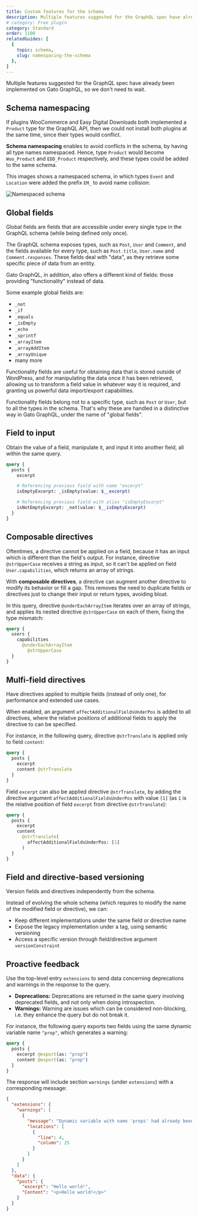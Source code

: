 ```yaml
---
title: Custom features for the schema
description: Multiple features suggested for the GraphQL spec have already been implemented on Gato GraphQL, so we don't need to wait.
# category: Free plugin
category: Standard
order: 1100
relatedGuides: [
  {
    topic: schema,
    slug: namespacing-the-schema
  },
]
---
```


Multiple features suggested for the GraphQL spec have already been implemented on Gato GraphQL, so we don't need to wait.

## Schema namespacing

If plugins WooCommerce and Easy Digital Downloads both implemented a `Product` type for the GraphQL API, then we could not install both plugins at the same time, since their types would conflict.

**Schema namespacing** enables to avoid conflicts in the schema, by having all type names namespaced. Hence, type `Product` would become `Woo_Product` and `EDD_Product` respectively, and these types could be added to the same schema.

This images shows a namespaced schema, in which types `Event` and `Location` were added the prefix `EM_` to avoid name collision:

![Namespaced schema](/assets/guides/upstream/namespaced-interactive-schema.png "Namespaced schema")

## Global fields

Global fields are fields that are accessible under every single type in the GraphQL schema (while being defined only once).

The GraphQL schema exposes types, such as `Post`, `User` and `Comment`, and the fields available for every type, such as `Post.title`, `User.name` and `Comment.responses`. These fields deal with "data", as they retrieve some specific piece of data from an entity.

Gato GraphQL, in addition, also offers a different kind of fields: those providing "functionality" instead of data.

Some example global fields are:

- `_not`
- `_if`
- `_equals`
- `_isEmpty`
- `_echo`
- `_sprintf`
- `_arrayItem`
- `_arrayAddItem`
- `_arrayUnique`
- many more

Functionality fields are useful for obtaining data that is stored outside of WordPress, and for manipulating the data once it has been retrieved, allowing us to transform a field value in whatever way it is required, and granting us powerful data import/export capabilities.

Functionality fields belong not to a specific type, such as `Post` or `User`, but to all the types in the schema. That's why these are handled in a distinctive way in Gato GraphQL, under the name of "global fields".

## Field to input

Obtain the value of a field, manipulate it, and input it into another field, all within the same query.

```graphql
query {
  posts {
    excerpt

    # Referencing previous field with name "excerpt"
    isEmptyExcerpt: _isEmpty(value: $__excerpt)

    # Referencing previous field with alias "isEmptyExcerpt"
    isNotEmptyExcerpt: _not(value: $__isEmptyExcerpt)
  }
}
```

## Composable directives

Oftentimes, a directive cannot be applied on a field, because it has an input which is different than the field's output. For instance, directive `@strUpperCase` receives a string as input, so it can't be applied on field `User.capabilities`, which returns an array of strings.

With **composable directives**, a directive can augment another directive to modify its behavior or fill a gap. This removes the need to duplicate fields or directives just to change their input or return types, avoiding bloat.

In this query, directive `@underEachArrayItem` iterates over an array of strings, and applies its nested directive `@strUpperCase` on each of them, fixing the type mismatch:

```graphql
query {
  users {
    capabilities
      @underEachArrayItem
        @strUpperCase
  }
}
```

## Mulfi-field directives

Have directives applied to multiple fields (instead of only one), for performance and extended use cases.

When enabled, an argument `affectAdditionalFieldsUnderPos` is added to all directives, where the relative positions of additional fields to apply the directive to can be specified.

For instance, in the following query, directive `@strTranslate` is applied only to field `content`:

```graphql
query {
  posts {
    excerpt
    content @strTranslate
  }
}
```

Field `excerpt` can also be applied directive `@strTranslate`, by adding the directive argument `affectAdditionalFieldsUnderPos` with value `[1]` (as `1` is the relative position of field `excerpt` from directive `@strTranslate`):

```graphql
query {
  posts {
    excerpt
    content
      @strTranslate(
        affectAdditionalFieldsUnderPos: [1]
      )
  }
}
```

## Field and directive-based versioning

Version fields and directives independently from the schema.

Instead of evolving the whole schema (which requires to modify the name of the modified field or directive), we can:

- Keep different implementations under the same field or directive name
- Expose the legacy implementation under a tag, using semantic versioning
- Access a specific version through field/directive argument `versionConstraint`

## Proactive feedback

Use the top-level entry `extensions` to send data concerning deprecations and warnings in the response to the query.

- **Deprecations:** Deprecations are returned in the same query involving deprecated fields, and not only when doing introspection.
- **Warnings:** Warning are issues which can be considered non-blocking, i.e. they enhance the query but do not break it.

For instance, the following query exports two fields using the same dynamic variable name `"prop"`, which generates a warning:

```graphql
query {
  posts {
    excerpt @export(as: "prop")
    content @export(as: "prop")
  }
}
```

The response will include section `warnings` (under `extensions`) with a corresponding message:

```json
{
  "extensions": {
    "warnings": [
      {
        "message": "Dynamic variable with name 'props' had already been set, had its value overridden",
        "locations": [
          {
            "line": 4,
            "column": 25
          }
        ]
      }
    ]
  },
  "data": {
    "posts": {
      "excerpt": "Hello world!",
      "Content": "<p>Hello world!</p>"
    }
  }
}
```
